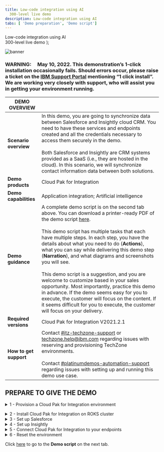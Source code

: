 ```yaml
---
title: Low-code integration using AI
  300-level live demo
description: Low-code integration using AI
tabs: [ 'Demo preparation', 'Demo script']
---
```


  <span>
    Low-code integration using AI <br /> 300-level live demo
  </span>
);

![banner](./images/Low-code-integration-300Prep.jpg)
<span id="top"></span>

### **WARNING**:     May 10, 2022. This demonstration’s 1-click installation occasionally fails. Should errors occur, please raise a ticket on the <a href="https://www.ibm.com/mysupport" target="_blank" rel="noreferrer">IBM Support Portal</a> mentioning “1 click install”. We are working very closely with support, who will assist you in getting your environment running.

| DEMO OVERVIEW |                          |
| --------------------------------------- | ------------------------------------- |
| **Scenario overview** | In this demo, you are going to synchronize data between Salesforce and Insightly cloud CRM. You need to have these services and endpoints created and all the credentials necessary to access them securely in the demo. <br/><br/> Both Salesforce and Insightly are CRM systems provided as a SaaS (i.e., they are hosted in the cloud). In this scenario, we will synchronize contact information data between both solutions. |
| **Demo products** | Cloud Pak for Integration |
| **Demo capabilities** | Application integration; Artificial intelligence |
| **Demo guidance** | A complete demo script is on the second tab above. You can download a printer-ready PDF of the demo script <a href="./AI-powered-low-code-integration.pdf" target="_blank" rel="noreferrer">here</a>. <br/><br/> This demo script has multiple tasks that each have multiple steps. In each step, you have the details about what you need to do (**Actions**), what you can say while delivering this demo step (**Narration**), and what diagrams and screenshots you will see.<br/><br/>This demo script is a suggestion, and you are welcome to customize based in your sales opportunity. Most importantly, practice this demo in advance. If the demo seems easy for you to execute, the customer will focus on the content. If it seems difficult for you to execute, the customer will focus on your delivery. |
| **Required versions** | Cloud Pak for Integration V2021.2.1 |
| **How to get support** | Contact <a href="https://ibm-cloud.slack.com/archives/C0124J683GW" target="_blank" rel="noreferrer">#itz-techzone-support</a> or <a href="mailto:techzone.help@ibm.com">techzone.help@ibm.com</a> regarding issues with reserving and provisioning TechZone environments. <br/><br/> Contact <a href="https://ibm-cloud.slack.com/archives/C0216F39ACU" target="_blank" rel="noreferrer">#platinumdemos-automation-support</a> regarding issues with setting up and running this demo use case. |

## **PREPARE TO GIVE THE DEMO**

<span id="place2"></span>

<details>

<summary>1 - Provision a Cloud Pak for Integration environment</summary>
<br/>

Install Cloud Pak for Integration, or provision a ROKS environment. To reserve your ROKS instance, follow these steps: <br/><br/>

1. To reserve a preinstalled Cloud Pak for Integration (CP4I) ROKS 4.6 cluster on Red Hat OpenShift, go <a href="https://techzone.ibm.com/my/reservations/create/611bf99bd21122001e42d3fc" target="_blank" rel="noreferrer">here</a> and complete the form. (If you do not have a sales opportunity, select the purpose **Practice / Self-Education** to create a two-week reservation.)
<br/><br/>Select the "Schedule for later" option and leave the start date and time information unchanged.

<br/>

<InlineNotification><strong>NOTE</strong>: If there are no clusters availabile in Express installation, go ahead with the Custom installation. While the process is the same, Express is a 5 minute request (because you will receive a pre-created ROKS cluster from a queue), and custom is a 2 hour provisioning (because the ROKS cluster will be installed, behind the scenes, from scratch for you).</InlineNotification>

<br/>

2. You will receive a confirmation email confirming the instance is provisioning.<br/><br/>

3. You will receive a second email once the environment is provisioned. This email contains information, such as URLs, allowing you to connect to the instance.
<br/>If you have issues connecting to your instance, please contact <a href="https://ibm-cloud.slack.com/archives/C0124J683GW" target="_blank" rel="noreferrer">#itz-techzone-support</a>.
<br/><br/><img src="https://raw.githubusercontent.com/ibm-garage-tsa/platinum-demos/master/src/pages/300-business-automation-predictive-decisioning/images/prep-image006.png" width="800" /><br/>

4. In approximately thirty minutes, you will recieve an email confirming your ROKS environment is ready. You are now ready to install Cloud Pak for Integration.

<br/>

**[Go to top](#top)**

</details>

<span id="ROKSinstall"></span>

<details>

<summary>2 - Install Cloud Pak for Integration on ROKS cluster</summary>

<br/>

1. Click on the **Cluster URL** from the enviroment confirmation email. Log into IBM Cloud using your IBMid.<br/><img src="https://raw.githubusercontent.com/ibm-garage-tsa/platinum-demos/master/src/pages/300-integration/images/prep-image2.1.png" width="800" />

<br/>

2. After you are logged in, click <a href="https://cloud.ibm.com/catalog/content/ibm-cp-integration-72f63273-f2f6-4e9c-8626-60fe798c57be-global" target="_blank" rel="noreferrer">here</a> to install Cloud Pak for Integration.<br/>Make sure you are in an **ITZ** account (1) and the **Product version** is 2021.4.1-0 (2).<br/><img src="https://raw.githubusercontent.com/ibm-garage-tsa/platinum-demos/master/src/pages/300-integration/images/prep-image2.2.png" width="800" />

<br/>

3. Scroll down to the **Select your cluster** section. From the list, select the Redhat Openshift Cluster (1) that you just created. Then click **Add project** (2).
<br/><br/><img src="https://raw.githubusercontent.com/ibm-garage-tsa/platinum-demos/master/src/pages/300-integration/images/prep-image2.3.png" width="800" />

<br/>

4. Enter **cp4i** as the **Project** (1) name. Click **Add** (2).
<br/><br/><img src="https://raw.githubusercontent.com/ibm-garage-tsa/platinum-demos/master/src/pages/300-integration/images/prep-image2.4.png" width="800" />

<br/>

5. Scroll down to the **Set the deployment values** section and toggle the **Use an existing secret?** slider to **no** (1). Enter a value for csDefaultAdminPassword (2). It is important that you choose a password that is 32 characters in length and is composed of only letters and numbers. You will need this password in step 12.<br/><InlineNotification><strong>NOTE</strong>: Currently password validation is not enforced on this page. If you proceed with an invalid password you will be able to start the installation but it will fail. There is no way to recover from this error other than provisioning a new cluster.</InlineNotification><br/><img src="https://raw.githubusercontent.com/ibm-garage-tsa/platinum-demos/master/src/pages/300-integration/images/prep-image2.5.png" width="800" />

<br/>

6. Scroll down to **Parameters with default values**. Click the collapsible section to open them. First, we will select the appropriate parameter for this specific demo.

<br/>

| FIELD | ACTION |
| ------ | ------- |
| **cognitiveCarRepairDemo:** (1)| Set to ‘false’ |
| **drivewayDentDeletionDemo:** (1)| Set to ‘false’ |
| **eventEnabledInsuranceDemo:** (1)| Set to ‘false’ |
| **mappingAssistDemo:** (1)| Set to ‘true’ |
| **weatherChatbotDemo:** (1)| Set to ‘false’ |

<br/><img src="https://raw.githubusercontent.com/ibm-garage-tsa/platinum-demos/master/src/pages/300-integration/images/prep-image-mappingAssistDemo.png" width="800" />

<br/>

7. Continue to change the default values parameters using the table below.<br/>If you do have an SMTP email server and accounts that you can use, you may sign up for a free <a href="https://mailtrap.io" target="_blank" rel="noreferrer">Mailtrap.io</a> account. Mailtrap.io is a free cloud service that mimics an SMTP server. It is used for development/demonstration purposes only.

<br/>

| FIELD | ACTION |
| ------ | ------- |
| **demoPreparation:** (1)| Set to ‘true’ |
| **demoAPICMailServerPort:** (1)| If you’re using mailtrap, leave this smtp.mailtrap.io. |
| **demoAPICMailServerPort:** (2)| If you’re using mailtrap, leave this as 2525. |
| **demoAPICEmailAddress:** (3)| If you’re using mailtrap, you can use any email address.<br/>The dummy address ’apicadmin@example.com’ is recommended. If you’re using your own mail server, use an email address that you can receive and read. |
| **demoAPICMialServerUsername:** (4)| Set this to your mailtrap username. |
| **demoAPICMailServerPassword:** (5)| Set this to your mailtrap password. |

<br/><img src="https://raw.githubusercontent.com/ibm-garage-tsa/platinum-demos/master/src/pages/300-integration/images/prep-image2.7.png" width="800" />

<br/>

8. Accept the license agreement and click **Install** to install Cloud Pak for Integration. The installation will take up to 90 minutes.
<br/><br/><img src="https://raw.githubusercontent.com/ibm-garage-tsa/platinum-demos/master/src/pages/300-integration/images/license.png" width="500" />

<br/>

9. You can view the progress in the Schematics progress bar or check the details in view log.
<br/><br/><img src="https://raw.githubusercontent.com/ibm-garage-tsa/platinum-demos/master/src/pages/300-integration/images/progress-bar.png" width="800" />

<br/>

10. When the status is **Active**, you will be able to access Cloud Pak for Integration Platform Navigator. Select **Offering Dashboard** on the upper right corner of the page.
<br/><br/><img src="https://raw.githubusercontent.com/ibm-garage-tsa/platinum-demos/master/src/pages/300-integration/images/offering_dashboard.png" width="800" />

<br/>

11. On the log in page, select the authentication type **IBM provided credentials (admin only)**.
<br/><br/><img src="https://raw.githubusercontent.com/ibm-garage-tsa/platinum-demos/master/src/pages/300-integration/images/authentication-types.png" width="800" />

<br/>

12. Log in using the admin userid and password you created in step 6.
<br/><br/><img src="https://raw.githubusercontent.com/ibm-garage-tsa/platinum-demos/master/src/pages/300-integration/images/login.png" width="800" />

<br/>

13. Click **Integration instances**.
<br/><br/><img src="https://raw.githubusercontent.com/ibm-garage-tsa/platinum-demos/master/src/pages/300-integration/images/integration-instances.png" width="800" />

<br/>

14. The parts of the Cloud Pak (API Connect, App Connect Designer, App Connect Dashboard and Asset Repository) will display here. Additional instances for any of the integration capabilities can be created by selecting **Create capability**.
<br/><br/><img src="https://raw.githubusercontent.com/ibm-garage-tsa/platinum-demos/master/src/pages/300-integration/images/instances.png" width="800" />

<br/>

You have successfully completed cluster provisioning, installation of Cloud Pak for Integration, and deployment of API Connect and App Connect. You are ready to proceed.

<br/>

**[Go to top](#top)**

</details>

<details>

<summary>3 - Set up Salesforce</summary>
<br/>

Now, let’s set up Salesforce. You will need a developer account to use for testing. If you already have a Salesforce developer account, you can use that. If not, you can sign up for a free developer account now.

<br/>

1. Go to <a href="https://developer.salesforce.com" target="_blank" rel="noreferrer">Salesforce Developers</a>, and click **Sign Up**.<br/><br/>
<img src="https://raw.githubusercontent.com/ibm-garage-tsa/platinum-demos/master/src/pages/300-integration-low-code-integration-using-ai/images/salesforce-dev-signup.png" width="800" /><br/>

2. As soon as you have your account, log in with your dev admin account.<br/><br/><img src="https://raw.githubusercontent.com/ibm-garage-tsa/platinum-demos/master/src/pages/300-integration-low-code-integration-using-ai/images/salesforce-dev-home.png" width="800" /><br/>

3. To get your Salesforce integration URL, click your **user profile**. The URL text below your account name is your login URL. Copy and paste it somewhere for later use in this demo.<br/><br/><img src="https://raw.githubusercontent.com/ibm-garage-tsa/platinum-demos/master/src/pages/300-integration-low-code-integration-using-ai/images/salesforce-url.png" width="800" /><br/>

4. Next, you need to retrieve a security token. For this, click your **user profile** and select **Settings** in the profile panel.<br/><br/><img src="https://raw.githubusercontent.com/ibm-garage-tsa/platinum-demos/master/src/pages/300-integration-low-code-integration-using-ai/images/salesforce-settings.png" width="800" /><br/>

5. Under **Settings**, find and click **Reset Security Token**. Then, click **Reset Security Token**, and the newly-generated security token will be emailed to you.<br/><br/><img src="https://raw.githubusercontent.com/ibm-garage-tsa/platinum-demos/master/src/pages/300-integration-low-code-integration-using-ai/images/salesforce-reset-token.png" width="800" /><br/>

6. Next, you will retrieve the Consumer Key and Consumer Secret. Click the **setup cogwheel** at the top right.<br/><br/><img src="https://raw.githubusercontent.com/ibm-garage-tsa/platinum-demos/master/src/pages/300-integration-low-code-integration-using-ai/images/salesforce-setup.png" width="800" /><br/>

7. In the navigator on the left-hand side, scroll to **PLATFORM TOOLS**, expand **Apps** (1), and click **App Manager** (2).<br/><br/><img src="https://raw.githubusercontent.com/ibm-garage-tsa/platinum-demos/master/src/pages/300-integration-low-code-integration-using-ai/images/prep-image3.7.png" width="800" /><br/>

8. Click **New Connected App**.<br/><br/><img src="https://raw.githubusercontent.com/ibm-garage-tsa/platinum-demos/master/src/pages/300-integration-low-code-integration-using-ai/images/prep-image3.8.png" width="800" /><br/>

9. Enter **App Connect** (1) as the **Connect App Name** and your email as the **Contact Email** (2). Mark **Enable OAuth Settings** (3).<br/><br/><img src="https://raw.githubusercontent.com/ibm-garage-tsa/platinum-demos/master/src/pages/300-integration-low-code-integration-using-ai/images/prep-image3.9.png" width="800" /><br/>

10. Mark **Enable for Device Flow** (1). Now select **Manage user data via APIs (api)** (2) as the **Selected OAuth Scopes**. Click **Add** (3)<br/><br/><img src="https://raw.githubusercontent.com/ibm-garage-tsa/platinum-demos/master/src/pages/300-integration-low-code-integration-using-ai/images/prep-image3.10.png" width="800" /><br/>

11. Click **Save**.<br/><br/><img src="https://raw.githubusercontent.com/ibm-garage-tsa/platinum-demos/master/src/pages/300-integration-low-code-integration-using-ai/images/prep-image3.11.png" width="800" /><br/>

12. It will take approximately ten minutes for the new connected app to register in Salesforce. Once it does, the **Consumer Key** (1) and **Consumer Secret** (2) display. **Copy** and save the Consumer Key. **Click to reveal**, copy, and save the Consumer Secret, is created (click the link to reveal it).<br/><br/><img src="https://raw.githubusercontent.com/ibm-garage-tsa/platinum-demos/master/src/pages/300-integration-low-code-integration-using-ai/images/prep-image3.12.png" width="800" /><br/>

Your Salesforce dev account is ready.

<br/>

**[Go to top](#top)**

</details>

<details>

<summary>4 - Set up Insightly</summary>
<br/>

Next, let’s set up Insightly, a cloud-based customer relationship management (CRM) solution.

<br/>

We will now create a trial account (15 days). After the trial period, you can migrate your trial account to a free account (with limited users).

<br/>

1. Go to <a href="https://www.insightly.com/" target="_blank" rel="noreferrer">www.insightly.com</a> and click **Try CRM Free**.<br/><br/><img src="https://raw.githubusercontent.com/ibm-garage-tsa/platinum-demos/master/src/pages/300-integration-low-code-integration-using-ai/images/prep-insightly-1.png" width="800" /><br/>

2. Complete the form with your personal data to create a free Insightly account. Accept the **Terms of Service and Privacy Policy** and click **Create My Account**.<br/><br/><img src="https://raw.githubusercontent.com/ibm-garage-tsa/platinum-demos/master/src/pages/300-integration-low-code-integration-using-ai/images/prep-insightly-2.png" width="800" /><br/>

3. Confirm your email address.<br/><br/><img src="https://raw.githubusercontent.com/ibm-garage-tsa/platinum-demos/master/src/pages/300-integration-low-code-integration-using-ai/images/prep-insightly-3.png" width="800" /><br/><img src="https://raw.githubusercontent.com/ibm-garage-tsa/platinum-demos/master/src/pages/300-integration-low-code-integration-using-ai/images/prep-insightly-4.png" width="800" /><br/>

4. As soon as you click the link to confirm your email, you should see an initial Insightly screen asking basic information about your company.<br/><br/>Write **demo** (1), select **1-5** (2), select **IT Services** (3), and fill in any phone number (4), matching the screenshot below. Click **Let's go!** (5).<br/><br/><img src="https://raw.githubusercontent.com/ibm-garage-tsa/platinum-demos/master/src/pages/300-integration-low-code-integration-using-ai/images/prep-image4.4.png" width="800" /><br/>

5. Close the **Invite your team** dialog.<br/><br/><img src="https://raw.githubusercontent.com/ibm-garage-tsa/platinum-demos/master/src/pages/300-integration-low-code-integration-using-ai/images/prep-image4.5.png" width="800" /><br/>

6. You have an Insightly account. Let's get the API Key to enable App Connect to authenticate when making API calls. Click the **Profile** (1) icon in Insightly and select **User Settings** (2).<br/><br/><img src="https://raw.githubusercontent.com/ibm-garage-tsa/platinum-demos/master/src/pages/300-integration-low-code-integration-using-ai/images/prep-image4.6.png" width="800" /><br/>

7. Scroll down to the bottom of the page and copy the **API key**, which is a long string of characters.<br/><br/><img src="https://raw.githubusercontent.com/ibm-garage-tsa/platinum-demos/master/src/pages/300-integration-low-code-integration-using-ai/images/prep-image4.7.png" width="800" /><br/>

8. To avoid any issues with your trial expiration date, subscribe to a free account. On the top of the page, click **Subscribe Now**.<br/><br/><img src="https://raw.githubusercontent.com/ibm-garage-tsa/platinum-demos/master/src/pages/300-integration-low-code-integration-using-ai/images/prep-image4.9.png" width="800" /><br/>

9. On the **Free** plan tile, click **Select Plan**.<br/><br/><img src="https://raw.githubusercontent.com/ibm-garage-tsa/platinum-demos/master/src/pages/300-integration-low-code-integration-using-ai/images/prep-image4.9.png" width="800" /><br/>

10. Click **OK** on the confirmation dialog box.

<br/>

Your Insightly account is ready to use.

<br/>

**[Go to top](#top)**

</details>

<details>

<summary>5 - Connect Cloud Pak for Integration to your endpoints</summary>
<br/>

Let’s configure our services endpoints in Cloud Pak for Integration.

<br/>

1. Open your **Cloud Pak for Integration** home page using the URL saved in step 1.<br/><br/>Under **Integrations**, click **ace-designer-demo**.<br/><br/><img src="https://raw.githubusercontent.com/ibm-garage-tsa/platinum-demos/master/src/pages/300-integration-low-code-integration-using-ai/images/prep-image5.1.png" width="800" /><br/>

2. Click the **Catalog** icon on the left-hand side to open it.<br/><br/><img src="https://raw.githubusercontent.com/ibm-garage-tsa/platinum-demos/master/src/pages/300-integration-low-code-integration-using-ai/images/prep-image5.2.png" width="800" /><br/>

3. The catalog lists the available connectors. Search for **salesforce** (1) and then click **Connect** (2).<br/><br/><img src="https://raw.githubusercontent.com/ibm-garage-tsa/platinum-demos/master/src/pages/300-integration-low-code-integration-using-ai/images/prep-image5.3.png" width="800" /><br/>

4. Enter your Salesforce credentials here. In the **Login URL** field put the URL for the screen on which you access Salesforce. Make sure that you copy and paste the "https://" part at the beginning or it will not work.<br/><br/><img src="https://raw.githubusercontent.com/ibm-garage-tsa/platinum-demos/master/src/pages/300-integration-low-code-integration-using-ai/images/prep-image5.4.png" width="800" /><br/>

5. **Username** (1) is the email address you use to login to Salesforce.<br/><br/>Your **Password** (2) is a concatenation of your Salesforce password and the security token received via email. For example, if your Salesforce password is ‘myGreatPassword’ and your Salesforce security token is ‘2325jsdhew4312hs534dh’ then you should enter ‘myGreatPassword2325jsdhew4312hs534dh’ in the Password field.<br/><br/>Enter the Salesforce Consumer Key In the **Client ID** field (3).<br/><br/>Enter Salesforce’s Consumer Secret in the **Client Secret** (4) field.<br/><br/>Click **Connect** (5).<br/><br/><img src="https://raw.githubusercontent.com/ibm-garage-tsa/platinum-demos/master/src/pages/300-integration-low-code-integration-using-ai/images/endpoint-prep-image5.5.png" width="800" /><br/>

6. Search for **insightly** and click **Connect**.<br/><br/><img src="https://raw.githubusercontent.com/ibm-garage-tsa/platinum-demos/master/src/pages/300-integration-low-code-integration-using-ai/images/prep-image5.6.png" width="800" /><br/>

7. Paste your **API key** (1) in the **API key** field. Keep **v3.1** (2) in the **API version** field. Click **Connect** (3).<br/><br/><img src="https://raw.githubusercontent.com/ibm-garage-tsa/platinum-demos/master/src/pages/300-integration-low-code-integration-using-ai/images/prep-image5.7.png" width="800" /><br/>

8. Your environment is ready to demo.<br/><br/><img src="https://raw.githubusercontent.com/ibm-garage-tsa/platinum-demos/master/src/pages/300-integration-low-code-integration-using-ai/images/prep-image5.8.png" width="800" /><br/>

**[Go to top](#top)**

</details>

<details>

<summary>6 - Reset the environment</summary>
<br/>1. After practicing the demo you will need to reset the environment. <br/><br/>a. Delete any contacts that were added in Insightly.<br/>b. Reinstall Cloud Pak for Integration to ensure you have a clean environment. Follow <strong>step 1</strong> and <strong>step 2</strong> above.<br/>c. Reconnect the end points, following <strong>step 5</strong> to your endpoints above.

<br/><br/>

<InlineNotification>NOTE: Attempting to reuse the same environment may result in inconsistencies between your environment and what is shown in the script and screenshots.
</InlineNotification>

**[Go to top](#top)**

</details>

Click [here](/300-integration-low-code-integration-using-ai/demo-script) to go to the **Demo script** on the next tab.
